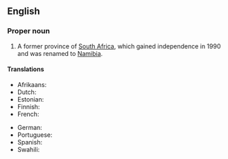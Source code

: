 {{also|South-West Africa}}
==English==
{{wikipedia}}

===Proper noun===
{{en-proper noun|head=[[south|South]] [[west|West]] [[Africa]]}}

# {{lb|en|historical}} A former province of [[South Africa]], which gained independence in 1990 and was renamed to [[Namibia]].

====Translations====
{{trans-top|former province of South Africa}}
* Afrikaans: {{t|af|Suidwes-Afrika}}
* Dutch: {{t|nl|Zuidwest-Afrika|n}}
* Estonian: {{t|et|Edela-Aafrika}}
* Finnish: {{t|fi|Lounais-Afrikka}}
* French: {{t|fr|Sud-Ouest africain|m}}
{{trans-mid}}
* German: {{t+|de|Südwestafrika|n}}
* Portuguese: {{t|pt|Sudoeste Africano|m}}
* Spanish: {{t|es|África del Sudoeste|f}}
* Swahili: {{t|sw|Afrika ya Kusini Magharibi}}
{{trans-bottom}}
